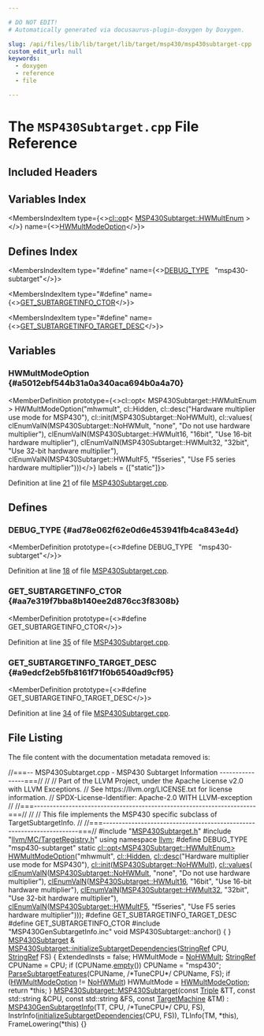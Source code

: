 ```yaml
---

# DO NOT EDIT!
# Automatically generated via docusaurus-plugin-doxygen by Doxygen.

slug: /api/files/lib/lib/target/lib/target/msp430/msp430subtarget-cpp
custom_edit_url: null
keywords:
  - doxygen
  - reference
  - file

---
```





# The `MSP430Subtarget.cpp` File Reference

<DoxygenPage pluginConfig={pluginConfig}>



## Included Headers

<IncludesList>
<IncludesListItem
  filePath="MSP430Subtarget.h"
  permalink="/docs/api/files/lib/lib/target/lib/target/msp430/msp430subtarget-h"
  isLocal="true" />
<IncludesListItem
  filePath="llvm/MC/TargetRegistry.h"
  permalink="/docs/api/files/include/include/llvm/include/llvm/mc/targetregistry-h"
  isLocal="true" />
<IncludesListItem
  filePath="MSP430GenSubtargetInfo.inc"
  permalink=""
  isLocal="true" />
</IncludesList>

## Variables Index

<MembersIndex>

<MembersIndexItem
  type={<><a href="/docs/api/classes/llvm/cl/opt">cl::opt</a>&lt; <a href="/docs/api/classes/llvm/msp430subtarget/#ac1a17b1acb66b07c9210bc813e0f38b1">MSP430Subtarget::HWMultEnum</a> &gt;</>}
  name={<><a href="#a5012ebf544b31a0a340aca694b0a4a70">HWMultModeOption</a></>}>
</MembersIndexItem>

</MembersIndex>

## Defines Index

<MembersIndex>

<MembersIndexItem
  type="#define"
  name={<><a href="#ad78e062f62e0d6e453941fb4ca843e4d">DEBUG&#95;TYPE</a>&nbsp;&nbsp;&nbsp;&quot;msp430-subtarget&quot;</>}>
</MembersIndexItem>

<MembersIndexItem
  type="#define"
  name={<><a href="#aa7e319f7bba8b140ee2d876cc3f8308b">GET&#95;SUBTARGETINFO&#95;CTOR</a></>}>
</MembersIndexItem>

<MembersIndexItem
  type="#define"
  name={<><a href="#a9edcf2eb5fb8161f71f0b6540ad9cf95">GET&#95;SUBTARGETINFO&#95;TARGET&#95;DESC</a></>}>
</MembersIndexItem>

</MembersIndex>


<SectionDefinition>

## Variables

### HWMultModeOption {#a5012ebf544b31a0a340aca694b0a4a70}

<MemberDefinition
  prototype={<>cl::opt&lt; MSP430Subtarget::HWMultEnum &gt; HWMultModeOption(&quot;mhwmult&quot;, cl::Hidden, cl::desc(&quot;Hardware multiplier use mode for MSP430&quot;), cl::init(MSP430Subtarget::NoHWMult), cl::values( clEnumValN(MSP430Subtarget::NoHWMult, &quot;none&quot;, &quot;Do not use hardware multiplier&quot;), clEnumValN(MSP430Subtarget::HWMult16, &quot;16bit&quot;, &quot;Use 16-bit hardware multiplier&quot;), clEnumValN(MSP430Subtarget::HWMult32, &quot;32bit&quot;, &quot;Use 32-bit hardware multiplier&quot;), clEnumValN(MSP430Subtarget::HWMultF5, &quot;f5series&quot;, &quot;Use F5 series hardware multiplier&quot;)))</>}
  labels = {["static"]}>

Definition at line <a href="#l00021">21</a> of file <a href="/docs/api/files/lib/lib/target/lib/target/msp430/msp430subtarget-cpp">MSP430Subtarget.cpp</a>.
</MemberDefinition>

</SectionDefinition>

<SectionDefinition>

## Defines

### DEBUG&#95;TYPE {#ad78e062f62e0d6e453941fb4ca843e4d}

<MemberDefinition
  prototype={<>#define DEBUG&#95;TYPE&nbsp;&nbsp;&nbsp;&quot;msp430-subtarget&quot;</>}>

Definition at line <a href="#l00018">18</a> of file <a href="/docs/api/files/lib/lib/target/lib/target/msp430/msp430subtarget-cpp">MSP430Subtarget.cpp</a>.
</MemberDefinition>

### GET&#95;SUBTARGETINFO&#95;CTOR {#aa7e319f7bba8b140ee2d876cc3f8308b}

<MemberDefinition
  prototype={<>#define GET&#95;SUBTARGETINFO&#95;CTOR</>}>

Definition at line <a href="#l00035">35</a> of file <a href="/docs/api/files/lib/lib/target/lib/target/msp430/msp430subtarget-cpp">MSP430Subtarget.cpp</a>.
</MemberDefinition>

### GET&#95;SUBTARGETINFO&#95;TARGET&#95;DESC {#a9edcf2eb5fb8161f71f0b6540ad9cf95}

<MemberDefinition
  prototype={<>#define GET&#95;SUBTARGETINFO&#95;TARGET&#95;DESC</>}>

Definition at line <a href="#l00034">34</a> of file <a href="/docs/api/files/lib/lib/target/lib/target/msp430/msp430subtarget-cpp">MSP430Subtarget.cpp</a>.
</MemberDefinition>

</SectionDefinition>

## File Listing

The file content with the documentation metadata removed is:

<ProgramListing>

<Link id="l00001" /><CodeLine lineNumber="1"><Highlight kind="comment">//===-- MSP430Subtarget.cpp - MSP430 Subtarget Information ----------------===//</Highlight><Highlight kind="normal"></Highlight></CodeLine>
<Link id="l00002" /><CodeLine lineNumber="2"><Highlight kind="normal"></Highlight><Highlight kind="comment">//</Highlight><Highlight kind="normal"></Highlight></CodeLine>
<Link id="l00003" /><CodeLine lineNumber="3"><Highlight kind="normal"></Highlight><Highlight kind="comment">// Part of the LLVM Project, under the Apache License v2.0 with LLVM Exceptions.</Highlight><Highlight kind="normal"></Highlight></CodeLine>
<Link id="l00004" /><CodeLine lineNumber="4"><Highlight kind="normal"></Highlight><Highlight kind="comment">// See https://llvm.org/LICENSE.txt for license information.</Highlight><Highlight kind="normal"></Highlight></CodeLine>
<Link id="l00005" /><CodeLine lineNumber="5"><Highlight kind="normal"></Highlight><Highlight kind="comment">// SPDX-License-Identifier: Apache-2.0 WITH LLVM-exception</Highlight><Highlight kind="normal"></Highlight></CodeLine>
<Link id="l00006" /><CodeLine lineNumber="6"><Highlight kind="normal"></Highlight><Highlight kind="comment">//</Highlight><Highlight kind="normal"></Highlight></CodeLine>
<Link id="l00007" /><CodeLine lineNumber="7"><Highlight kind="normal"></Highlight><Highlight kind="comment">//===----------------------------------------------------------------------===//</Highlight><Highlight kind="normal"></Highlight></CodeLine>
<Link id="l00008" /><CodeLine lineNumber="8"><Highlight kind="normal"></Highlight><Highlight kind="comment">//</Highlight><Highlight kind="normal"></Highlight></CodeLine>
<Link id="l00009" /><CodeLine lineNumber="9"><Highlight kind="normal"></Highlight><Highlight kind="comment">// This file implements the MSP430 specific subclass of TargetSubtargetInfo.</Highlight><Highlight kind="normal"></Highlight></CodeLine>
<Link id="l00010" /><CodeLine lineNumber="10"><Highlight kind="normal"></Highlight><Highlight kind="comment">//</Highlight><Highlight kind="normal"></Highlight></CodeLine>
<Link id="l00011" /><CodeLine lineNumber="11"><Highlight kind="normal"></Highlight><Highlight kind="comment">//===----------------------------------------------------------------------===//</Highlight><Highlight kind="normal"></Highlight></CodeLine>
<Link id="l00012" /><CodeLine lineNumber="12"><Highlight kind="normal"></Highlight></CodeLine>
<Link id="l00013" /><CodeLine lineNumber="13"><Highlight kind="normal"></Highlight><Highlight kind="preprocessor">#include &quot;<a href="/docs/api/files/lib/lib/target/lib/target/msp430/msp430subtarget-h">MSP430Subtarget.h</a>&quot;</Highlight><Highlight kind="normal"></Highlight></CodeLine>
<Link id="l00014" /><CodeLine lineNumber="14"><Highlight kind="normal"></Highlight><Highlight kind="preprocessor">#include &quot;<a href="/docs/api/files/include/include/llvm/include/llvm/mc/targetregistry-h">llvm/MC/TargetRegistry.h</a>&quot;</Highlight><Highlight kind="normal"></Highlight></CodeLine>
<Link id="l00015" /><CodeLine lineNumber="15"><Highlight kind="normal"></Highlight></CodeLine>
<Link id="l00016" /><CodeLine lineNumber="16"><Highlight kind="normal"></Highlight><Highlight kind="keyword">using namespace </Highlight><Highlight kind="normal"><a href="/docs/api/namespaces/llvm">llvm</a>;</Highlight></CodeLine>
<Link id="l00017" /><CodeLine lineNumber="17"><Highlight kind="normal"></Highlight></CodeLine>
<Link id="l00018" /><CodeLine lineNumber="18" lineLink="#ad78e062f62e0d6e453941fb4ca843e4d"><Highlight kind="normal"></Highlight><Highlight kind="preprocessor">#define DEBUG&#95;TYPE &quot;msp430-subtarget&quot;</Highlight><Highlight kind="normal"></Highlight></CodeLine>
<Link id="l00019" /><CodeLine lineNumber="19"><Highlight kind="normal"></Highlight></CodeLine>
<Link id="l00020" /><CodeLine lineNumber="20"><Highlight kind="normal"></Highlight><Highlight kind="keyword">static</Highlight><Highlight kind="normal"> <a href="/docs/api/classes/llvm/cl/opt">cl::opt&lt;MSP430Subtarget::HWMultEnum&gt;</a></Highlight></CodeLine>
<Link id="l00021" /><CodeLine lineNumber="21" lineLink="#a5012ebf544b31a0a340aca694b0a4a70"><Highlight kind="normal"><a href="#a5012ebf544b31a0a340aca694b0a4a70">HWMultModeOption</a>(</Highlight><Highlight kind="stringliteral">&quot;mhwmult&quot;</Highlight><Highlight kind="normal">, <a href="/docs/api/namespaces/llvm/cl/#a68075925a54790e71ca790e1d4f21a40a263ac008d8d31f13ce460395fc4cf7e6">cl::Hidden</a>,</Highlight></CodeLine>
<Link id="l00022" /><CodeLine lineNumber="22"><Highlight kind="normal">           <a href="/docs/api/structs/llvm/cl/desc">cl::desc</a>(</Highlight><Highlight kind="stringliteral">&quot;Hardware multiplier use mode for MSP430&quot;</Highlight><Highlight kind="normal">),</Highlight></CodeLine>
<Link id="l00023" /><CodeLine lineNumber="23"><Highlight kind="normal">           <a href="/docs/api/namespaces/llvm/cl/#ac12e6a8f3a1b511f0dee2ed6de0ae806">cl::init</a>(<a href="/docs/api/classes/llvm/msp430subtarget/#ac1a17b1acb66b07c9210bc813e0f38b1ae067c51311aaab6fd0f5ecee95449b55">MSP430Subtarget::NoHWMult</a>),</Highlight></CodeLine>
<Link id="l00024" /><CodeLine lineNumber="24"><Highlight kind="normal">           <a href="/docs/api/namespaces/llvm/cl/#a8fa743aa76b6902028f8a643dfb87171">cl::values</a>(</Highlight></CodeLine>
<Link id="l00025" /><CodeLine lineNumber="25"><Highlight kind="normal">             <a href="/docs/api/files/include/include/llvm/include/llvm/support/commandline-h/#a187fd767976b311c09dff5e05ac0c1bc">clEnumValN</a>(<a href="/docs/api/classes/llvm/msp430subtarget/#ac1a17b1acb66b07c9210bc813e0f38b1ae067c51311aaab6fd0f5ecee95449b55">MSP430Subtarget::NoHWMult</a>, </Highlight><Highlight kind="stringliteral">&quot;none&quot;</Highlight><Highlight kind="normal">,</Highlight></CodeLine>
<Link id="l00026" /><CodeLine lineNumber="26"><Highlight kind="normal">                </Highlight><Highlight kind="stringliteral">&quot;Do not use hardware multiplier&quot;</Highlight><Highlight kind="normal">),</Highlight></CodeLine>
<Link id="l00027" /><CodeLine lineNumber="27"><Highlight kind="normal">             <a href="/docs/api/files/include/include/llvm/include/llvm/support/commandline-h/#a187fd767976b311c09dff5e05ac0c1bc">clEnumValN</a>(<a href="/docs/api/classes/llvm/msp430subtarget/#ac1a17b1acb66b07c9210bc813e0f38b1a3cc1c7690c6266bc8224088b9cf185bc">MSP430Subtarget::HWMult16</a>, </Highlight><Highlight kind="stringliteral">&quot;16bit&quot;</Highlight><Highlight kind="normal">,</Highlight></CodeLine>
<Link id="l00028" /><CodeLine lineNumber="28"><Highlight kind="normal">                </Highlight><Highlight kind="stringliteral">&quot;Use 16-bit hardware multiplier&quot;</Highlight><Highlight kind="normal">),</Highlight></CodeLine>
<Link id="l00029" /><CodeLine lineNumber="29"><Highlight kind="normal">             <a href="/docs/api/files/include/include/llvm/include/llvm/support/commandline-h/#a187fd767976b311c09dff5e05ac0c1bc">clEnumValN</a>(<a href="/docs/api/classes/llvm/msp430subtarget/#ac1a17b1acb66b07c9210bc813e0f38b1ad7ec7f9d4097c1809cc3010f0f35db2f">MSP430Subtarget::HWMult32</a>, </Highlight><Highlight kind="stringliteral">&quot;32bit&quot;</Highlight><Highlight kind="normal">,</Highlight></CodeLine>
<Link id="l00030" /><CodeLine lineNumber="30"><Highlight kind="normal">                </Highlight><Highlight kind="stringliteral">&quot;Use 32-bit hardware multiplier&quot;</Highlight><Highlight kind="normal">),</Highlight></CodeLine>
<Link id="l00031" /><CodeLine lineNumber="31"><Highlight kind="normal">             <a href="/docs/api/files/include/include/llvm/include/llvm/support/commandline-h/#a187fd767976b311c09dff5e05ac0c1bc">clEnumValN</a>(<a href="/docs/api/classes/llvm/msp430subtarget/#ac1a17b1acb66b07c9210bc813e0f38b1abf766d2ea140f6e4fc7640a443da6e4d">MSP430Subtarget::HWMultF5</a>, </Highlight><Highlight kind="stringliteral">&quot;f5series&quot;</Highlight><Highlight kind="normal">,</Highlight></CodeLine>
<Link id="l00032" /><CodeLine lineNumber="32"><Highlight kind="normal">                </Highlight><Highlight kind="stringliteral">&quot;Use F5 series hardware multiplier&quot;</Highlight><Highlight kind="normal">)));</Highlight></CodeLine>
<Link id="l00033" /><CodeLine lineNumber="33"><Highlight kind="normal"></Highlight></CodeLine>
<Link id="l00034" /><CodeLine lineNumber="34" lineLink="#a9edcf2eb5fb8161f71f0b6540ad9cf95"><Highlight kind="normal"></Highlight><Highlight kind="preprocessor">#define GET&#95;SUBTARGETINFO&#95;TARGET&#95;DESC</Highlight><Highlight kind="normal"></Highlight></CodeLine>
<Link id="l00035" /><CodeLine lineNumber="35" lineLink="#aa7e319f7bba8b140ee2d876cc3f8308b"><Highlight kind="normal"></Highlight><Highlight kind="preprocessor">#define GET&#95;SUBTARGETINFO&#95;CTOR</Highlight><Highlight kind="normal"></Highlight></CodeLine>
<Link id="l00036" /><CodeLine lineNumber="36"><Highlight kind="normal"></Highlight><Highlight kind="preprocessor">#include &quot;MSP430GenSubtargetInfo.inc&quot;</Highlight><Highlight kind="normal"></Highlight></CodeLine>
<Link id="l00037" /><CodeLine lineNumber="37"><Highlight kind="normal"></Highlight></CodeLine>
<Link id="l00038" /><CodeLine lineNumber="38"><Highlight kind="normal"></Highlight><Highlight kind="keywordtype">void</Highlight><Highlight kind="normal"> MSP430Subtarget::anchor() &#123; &#125;</Highlight></CodeLine>
<Link id="l00039" /><CodeLine lineNumber="39"><Highlight kind="normal"></Highlight></CodeLine>
<Link id="l00040" /><CodeLine lineNumber="40"><Highlight kind="normal"><a href="/docs/api/classes/llvm/msp430subtarget">MSP430Subtarget</a> &amp;</Highlight></CodeLine>
<Link id="l00041" /><CodeLine lineNumber="41" lineLink="/docs/api/classes/llvm/msp430subtarget/#a50008896c0779df43e90206a6d21686b"><Highlight kind="normal"><a href="/docs/api/classes/llvm/msp430subtarget/#a50008896c0779df43e90206a6d21686b">MSP430Subtarget::initializeSubtargetDependencies</a>(<a href="/docs/api/classes/llvm/stringref">StringRef</a> CPU, <a href="/docs/api/classes/llvm/stringref">StringRef</a> FS) &#123;</Highlight></CodeLine>
<Link id="l00042" /><CodeLine lineNumber="42"><Highlight kind="normal">  ExtendedInsts = </Highlight><Highlight kind="keyword">false</Highlight><Highlight kind="normal">;</Highlight></CodeLine>
<Link id="l00043" /><CodeLine lineNumber="43"><Highlight kind="normal">  HWMultMode = <a href="/docs/api/classes/llvm/msp430subtarget/#ac1a17b1acb66b07c9210bc813e0f38b1ae067c51311aaab6fd0f5ecee95449b55">NoHWMult</a>;</Highlight></CodeLine>
<Link id="l00044" /><CodeLine lineNumber="44"><Highlight kind="normal"></Highlight></CodeLine>
<Link id="l00045" /><CodeLine lineNumber="45"><Highlight kind="normal">  <a href="/docs/api/classes/llvm/stringref">StringRef</a> CPUName = CPU;</Highlight></CodeLine>
<Link id="l00046" /><CodeLine lineNumber="46"><Highlight kind="normal">  </Highlight><Highlight kind="keywordflow">if</Highlight><Highlight kind="normal"> (CPUName.<a href="/docs/api/classes/llvm/stringref/#a2dc80c585ad5882da8cae7b5968f7e74">empty</a>())</Highlight></CodeLine>
<Link id="l00047" /><CodeLine lineNumber="47"><Highlight kind="normal">    CPUName = </Highlight><Highlight kind="stringliteral">&quot;msp430&quot;</Highlight><Highlight kind="normal">;</Highlight></CodeLine>
<Link id="l00048" /><CodeLine lineNumber="48"><Highlight kind="normal"></Highlight></CodeLine>
<Link id="l00049" /><CodeLine lineNumber="49"><Highlight kind="normal">  <a href="/docs/api/classes/llvm/msp430subtarget/#a6c35a50096bd5c55c21e73a85abedbbc">ParseSubtargetFeatures</a>(CPUName, </Highlight><Highlight kind="comment">/&#42;TuneCPU&#42;/</Highlight><Highlight kind="normal"> CPUName, FS);</Highlight></CodeLine>
<Link id="l00050" /><CodeLine lineNumber="50"><Highlight kind="normal"></Highlight></CodeLine>
<Link id="l00051" /><CodeLine lineNumber="51"><Highlight kind="normal">  </Highlight><Highlight kind="keywordflow">if</Highlight><Highlight kind="normal"> (<a href="#a5012ebf544b31a0a340aca694b0a4a70">HWMultModeOption</a> != <a href="/docs/api/classes/llvm/msp430subtarget/#ac1a17b1acb66b07c9210bc813e0f38b1ae067c51311aaab6fd0f5ecee95449b55">NoHWMult</a>)</Highlight></CodeLine>
<Link id="l00052" /><CodeLine lineNumber="52"><Highlight kind="normal">    HWMultMode = <a href="#a5012ebf544b31a0a340aca694b0a4a70">HWMultModeOption</a>;</Highlight></CodeLine>
<Link id="l00053" /><CodeLine lineNumber="53"><Highlight kind="normal"></Highlight></CodeLine>
<Link id="l00054" /><CodeLine lineNumber="54"><Highlight kind="normal">  </Highlight><Highlight kind="keywordflow">return</Highlight><Highlight kind="normal"> &#42;</Highlight><Highlight kind="keyword">this</Highlight><Highlight kind="normal">;</Highlight></CodeLine>
<Link id="l00055" /><CodeLine lineNumber="55"><Highlight kind="normal">&#125;</Highlight></CodeLine>
<Link id="l00056" /><CodeLine lineNumber="56"><Highlight kind="normal"></Highlight></CodeLine>
<Link id="l00057" /><CodeLine lineNumber="57" lineLink="/docs/api/classes/llvm/msp430subtarget/#ae8fa61ef57f209f98f73901c70b349b5"><Highlight kind="normal"><a href="/docs/api/classes/llvm/msp430subtarget/#ae8fa61ef57f209f98f73901c70b349b5">MSP430Subtarget::MSP430Subtarget</a>(</Highlight><Highlight kind="keyword">const</Highlight><Highlight kind="normal"> <a href="/docs/api/classes/llvm/triple">Triple</a> &amp;TT, </Highlight><Highlight kind="keyword">const</Highlight><Highlight kind="normal"> std::string &amp;CPU,</Highlight></CodeLine>
<Link id="l00058" /><CodeLine lineNumber="58"><Highlight kind="normal">                                 </Highlight><Highlight kind="keyword">const</Highlight><Highlight kind="normal"> std::string &amp;FS, </Highlight><Highlight kind="keyword">const</Highlight><Highlight kind="normal"> <a href="/docs/api/classes/llvm/targetmachine">TargetMachine</a> &amp;TM)</Highlight></CodeLine>
<Link id="l00059" /><CodeLine lineNumber="59"><Highlight kind="normal">    : <a href="/docs/api/classes/msp430gensubtargetinfo">MSP430GenSubtargetInfo</a>(TT, CPU, </Highlight><Highlight kind="comment">/&#42;TuneCPU&#42;/</Highlight><Highlight kind="normal"> CPU, FS),</Highlight></CodeLine>
<Link id="l00060" /><CodeLine lineNumber="60"><Highlight kind="normal">      InstrInfo(<a href="/docs/api/classes/llvm/msp430subtarget/#a50008896c0779df43e90206a6d21686b">initializeSubtargetDependencies</a>(CPU, FS)), TLInfo(TM, &#42;this),</Highlight></CodeLine>
<Link id="l00061" /><CodeLine lineNumber="61"><Highlight kind="normal">      FrameLowering(&#42;this) &#123;&#125;</Highlight></CodeLine>

</ProgramListing>

</DoxygenPage>
